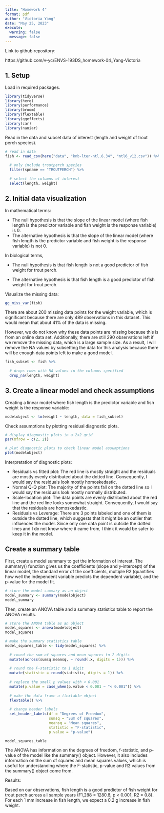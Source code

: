 ```yaml
---
title: "Homework 4"
format: pdf
author: "Victoria Yang"
date: "May 25, 2023"
execute: 
  warning: false
  message: false
---
```


Link to github repository:

https://github.com/v-yc/ENVS-193DS_homework-04_Yang-Victoria

## 1. Setup

Load in required packages.

```r

library(tidyverse)
library(here)
library(performance)
library(broom)
library(flextable)
library(ggeffects)
library(car)
library(naniar)

```

Read in the data and subset data of interest (length and weight of trout perch species).

```r

# read in data
fish <- read_csv(here("data", "knb-lter-ntl.6.34", "ntl6_v12.csv")) %>% 
  
  # only include troutperch species
  filter(spname == "TROUTPERCH") %>% 
  
  # select the columns of interest
  select(length, weight)

```

## 2. Initial data visualization

In mathematical terms:

-   The null hypothesis is that the slope of the linear model (where fish length is the predictor variable and fish weight is the response variable) is 0.
-   The alternative hypothesis is that the slope of the linear model (where fish length is the predictor variable and fish weight is the response variable) is not 0.

In biological terms,

-   The null hypothesis is that fish length is not a good predictor of fish weight for trout perch.

-   The alternative hypothesis is that fish length is a good predictor of fish weight for trout perch.

Visualize the missing data:

```r

gg_miss_var(fish)

```

There are about 200 missing data points for the weight variable, which is significant because there are only 489 observations in this dataset. This would mean that about 41% of the data is missing.

However, we do not know why these data points are missing because this is from an online data set. Additionally, there are still 290 observations left if we remove the missing data, which is a large sample size. As a result, I will remove the NA values by subsetting the data for this analysis because there will be enough data points left to make a good model.

```r

fish_subset <- fish %>% 
  
  # drops rows with NA values in the columns specified
  drop_na(length, weight)

```

## 3. Create a linear model and check assumptions

Creating a linear model where fish length is the predictor variable and fish weight is the response variable:

```r

modelobject <- lm(weight ~ length, data = fish_subset)

```

Check assumptions by plotting residual diagnostic plots.

```r

# display diagnostic plots in a 2x2 grid
par(mfrow = c(2, 2))

# plot diagnostic plots to check linear model assumptions
plot(modelobject)

```

Interpretation of diagnostic plots:

-   Residuals vs fitted plot: The red line is mostly straight and the residuals are mostly evenly distributed about the dotted line. Consequently, I would say the residuals look mostly homoskedastic.
-   Normal Q-Q plot: The majority of the points fall on the dotted line so I would say the residuals look mostly normally distributed.
-   Scale-location plot: The data points are evenly distributed about the red line and the red line looks somewhat straight. Consequently, I would say that the residuals are homoskedastic.
-   Residuals vs Leverage: There are 3 points labeled and one of them is outside the dotted line, which suggests that it might be an outlier that influences the model. Since only one data point is outside the dotted lines and I do not know where it came from, I think it would be safer to keep it in the model.

## Create a summary table

First, create a model summary to get the information of interest. The summary() function gives us the coefficients (slope and y-intercept) of the linear model, the standard error of the coefficients, multiple R2 (quantifies how well the independent variable predicts the dependent variable), and the p-value for the model fit.

```r

# store the model summary as an object
model_summary <- summary(modelobject)
model_summary

```

Then, create an ANOVA table and a summary statistics table to report the ANOVA results.

```r

# store the ANOVA table as an object
model_squares <- anova(modelobject)
model_squares

# make the summary statistics table
model_squares_table <- tidy(model_squares) %>% 
  
  # round the sum of squares and mean squares to 2 digits
  mutate(across(sumsq:meansq, ~ round(.x, digits = 1))) %>% 
  
  # round the F-statistic to 1 digit
  mutate(statistic = round(statistic, digits = 1)) %>% 
  
  # replace the small p values with < 0.001
  mutate(p.value = case_when(p.value < 0.001 ~ "< 0.001")) %>% 
  
  # make the data frame a flextable object
  flextable() %>% 
  
  # change header labels
  set_header_labels(df = "Degrees of Freedom", 
                    sumsq = "Sum of squares",
                    meansq = "Mean squares",
                    statistic = "F-statistic",
                    p.value = "p-value")

model_squares_table
```

The ANOVA has information on the degrees of freedom, f-statistic, and p-value of the model like the summary() object. However, it also includes information on the sum of squares and mean squares values, which is useful for understanding where the F-statistic, p-value and R2 values from the summary() object come from.

Results:

Based on our observations, fish length is a good predictor of fish weight for trout perch across all sample years (F1,288 = 1280.8, p \< 0.001, R2 = 0.8). For each 1 mm increase in fish length, we expect a 0.2 g increase in fish weight.
